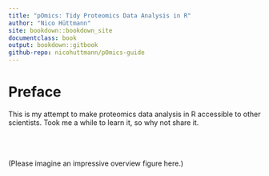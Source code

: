 ```yaml
---
title: "pOmics: Tidy Proteomics Data Analysis in R"
author: "Nico Hüttmann"
site: bookdown::bookdown_site
documentclass: book
output: bookdown::gitbook
github-repo: nicohuttmann/pOmics-guide
---
```

    
# Preface {-}
This is my attempt to make proteomics data analysis in R accessible to other scientists. Took me a while to learn it, so why not share it.

\
\
\
(Please imagine an impressive overview figure here.)

